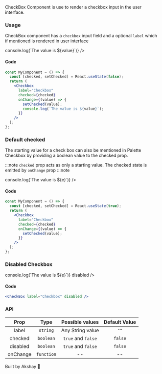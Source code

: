 
CheckBox Component is use to render a checkbox input in the user interface.

### Usage

CheckBox component has a `checkbox` input field and a optional `label` which if mentioned is rendered in user interface

<div style={{ display: "flex", paddingBottom: "25px", paddingTop: "10px" }}>
  <CheckBox
    label="Checkbox"
    checked={true}
    onChange={(value) => console.log(`The value is ${value}`)}
  />
</div>

#### Code

```jsx
const MyComponent = () => {
  const [checked, setChecked] = React.useState(false);
  return (
    <Checkbox
      label="Checkbox"
      checked={checked}
      onChange={(value) => {
        setChecked(value);
        console.log(`The value is ${value}`);
      }}
    />
  );
};
```

### Default checked

The starting value for a check box can also be mentioned in Palette Checkbox by providing a boolean value to the checked prop.

:::note
`checked` prop acts as only a starting value. The checked state is emitted by `onChange` prop
:::note

<div style={{ display: "flex", paddingBottom: "25px", paddingTop: "10px" }}>
  <CheckBox
    label="Checkbox"
    checked={false}
    onChange={(e) => console.log(`The value is ${e}`)}
  />
</div>

#### Code

```jsx
const MyComponent = () => {
  const [checked, setChecked] = React.useState(true);
  return (
    <Checkbox
      label="Checkbox"
      checked={checked}
      onChange={(value) => {
        setChecked(value);
      }}
    />
  );
};
```

### Disabled Checkbox

<div style={{ display: "flex", paddingBottom: "25px", paddingTop: "10px" }}>
  <CheckBox
    label="Checkbox"
    onChange={(e) => console.log(`The value is ${e}`)}
    disabled
  />
</div>

#### Code

```jsx
<CheckBox label="Checkbox" disabled />
```

### API

|   Prop   |    Type    |  Possible values   | Default Value |
| :------: | :--------: | :----------------: | :-----------: |
|  label   |  `string`  |  Any String value  |     `""`      |
| checked  | `boolean`  | `true` and `false` |    `false`    |
| disabled | `boolean`  | `true` and `false` |    `false`    |
| onChange | `function` |         --         |      --       |

Built by Akshay 🤙

